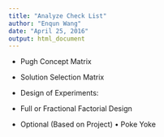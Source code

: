 ```yaml
---
title: "Analyze Check List"
author: "Enqun Wang"
date: "April 25, 2016"
output: html_document
---
```


- Pugh Concept Matrix

- Solution Selection Matrix

- Design of Experiments:

- Full or Fractional Factorial Design

- Optional (Based on Project)
• Poke Yoke